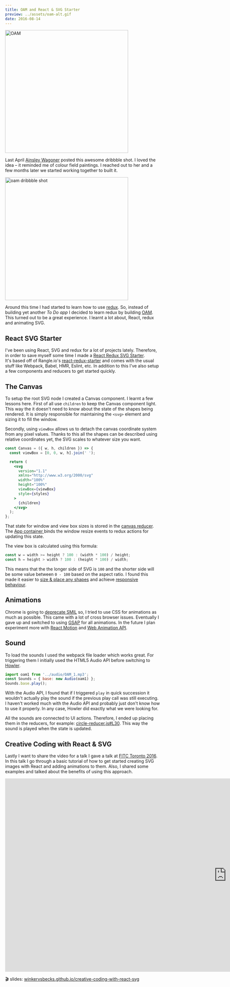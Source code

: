 ```yaml
---
title: OAM and React & SVG Starter
preview: ../assets/oam-alt.gif
date: 2016-08-14
---
```


<img
  alt="OAM"
  style="margin-left: auto; margin-right: auto; width: 400px;"
  src="../assets/oam.gif"
/>

<DemoSource
  demo="http://ooaamm.com"
  source="https://github.com/winkerVSbecks/oam-site"
/>

Last April [Ainsley Wagoner](http://ainsleywagoner.com) posted this awesome dribbble shot. I loved the idea – it reminded me of colour field paintings. I reached out to her and a few months later we started working together to built it.

<a href="https://dribbble.com/shots/2028321-OAM-site">
  <img
    alt="oam dribbble shot"
    style="margin-left: auto; margin-right: auto; width: 400px;"
    src="../assets/ooaamm-ainsley.png"
  />
</a>

Around this time I had started to learn how to use [redux](http://redux.js.org/index.html). So, instead of building yet another _To Do app_ I decided to learn redux by building [OAM](http://ooaamm.com). This turned out to be a great experience. I learnt a lot about, React, redux and animating SVG.

## React SVG Starter

I've been using React, SVG and redux for a lot of projects lately. Therefore, in order to save myself some time I made a [React Redux SVG Starter](https://github.com/winkerVSbecks/react-svg-starter). It's based off of Rangle.io's [react-redux-starter](https://github.com/rangle/react-redux-starter) and comes with the usual stuff like Webpack, Babel, HMR, Eslint, etc. In addition to this I've also setup a few components and reducers to get started quickly.

## The Canvas

To setup the root SVG node I created a Canvas component. I learnt a few lessons here. First of all use `children` to keep the Canvas component light. This way the it doesn't need to know about the state of the shapes being rendered. It is simply responsible for maintaining the `<svg>` element and sizing it to fill the window.

Secondly, using `viewBox` allows us to detach the canvas coordinate system from any pixel values. Thanks to this all the shapes can be described using relative coordinates yet, the SVG scales to whatever size you want.

```jsx
const Canvas = ({ w, h, children }) => {
  const viewBox = [0, 0, w, h].join(' ');

  return (
    <svg
      version="1.1"
      xmlns="http://www.w3.org/2000/svg"
      width="100%"
      height="100%"
      viewBox={viewBox}
      style={styles}
    >
      {children}
    </svg>
  );
};
```

That state for window and view box sizes is stored in the [canvas reducer](https://github.com/winkerVSbecks/react-svg-starter/blob/master/src/reducers/canvas.js). The [App container ](https://github.com/winkerVSbecks/react-svg-starter/blob/master/src/containers/app.js) binds the window resize events to redux actions for updating this state.

The view box is calculated using this formula:

```js
const w = width >= height ? 100 : (width * 100) / height;
const h = height > width ? 100 : (height * 100) / width;
```

This means that the the longer side of SVG is `100` and the shorter side will be some value between `0 - 100` based on the aspect ratio. I found this made it easier to [size & place any shapes](https://github.com/winkerVSbecks/react-svg-starter/blob/master/src/containers/app.js#L39) and achieve [responsive behaviour](https://github.com/winkerVSbecks/oam-site/blob/master/src/styles/toolbar-styles.js).

## Animations

Chrome is going to [deprecate SMIL](https://www.chromestatus.com/feature/5371475380928512) so, I tried to use CSS for animations as much as possible. This came with a lot of cross browser issues. Eventually I gave up and switched to using [GSAP](http://greensock.com/gsap) for all animations. In the future I plan experiment more with [React Motion](https://github.com/chenglou/react-motion) and [Web Animation API](https://github.com/web-animations/web-animations-js).

## Sound

To load the sounds I used the webpack file loader which works great. For triggering them I initially used the HTML5 Audio API before switching to [Howler](https://github.com/goldfire/howler.js).

```js
import oam1 from '../audio/OAM_1.mp3';
const Sounds = { base: new Audio(oam1) };
Sounds.base.play();
```

With the Audio API, I found that if I triggered `play` in quick succession it wouldn't actually play the sound if the previous play call was still executing. I haven't worked much with the Audio API and probably just don't know how to use it properly. In any case, Howler did exactly what we were looking for.

All the sounds are connected to UI actions. Therefore, I ended up placing them in the reducers, for example: [circle-reducer.js#L30](https://github.com/winkerVSbecks/oam-site/blob/master/src/reducers/circle-reducer.js#L30). This way the sound is played when the state is updated.

## Creative Coding with React & SVG

Lastly I want to share the video for a talk I gave a talk at [FITC Toronto 2016](http://fitc.ca/event/to16). In this talk I go through a basic tutorial of how to get started creating SVG images with React and adding animations to them. Also, I shared some examples and talked about the benefits of using this approach.

<iframe
  width="1440"
  height="629"
  src="https://www.youtube.com/embed/D40JphLwqpk"
  frameborder="0"
  allow="accelerometer; autoplay; encrypted-media; gyroscope; picture-in-picture"
  allowfullscreen
></iframe>

🎬 slides: [winkervsbecks.github.io/creative-coding-with-react-svg](http://winkervsbecks.github.io/creative-coding-with-react-svg)
